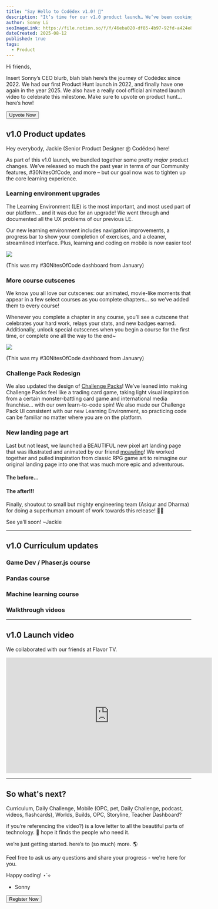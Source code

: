 ```yaml
---
title: "Say Hello to Codédex v1.0! 🦋"
description: "It’s time for our v1.0 product launch… We’ve been cooking some BIG changes to make learning feel even more like an adventure! "
author: Sonny Li
seoImageLink: https://file.notion.so/f/f/46eba020-df85-4b97-92fd-a424e844bfac/c38d54b6-1f11-4f6a-8cb9-a7a0d4094493/image.png?table=block&id=2485f4ba-2cdf-80b3-adc1-d63b8070753b&spaceId=46eba020-df85-4b97-92fd-a424e844bfac&expirationTimestamp=1755043200000&signature=NPALQopiomBR6Ud3UsfLPwEla6adddWr_xoIQiSFaeA&downloadName=image.png
dateCreated: 2025-08-12
published: true
tags:
  - Product
---
```


Hi friends, 

Insert Sonny’s CEO blurb, blah blah here’s the journey of Codédex since 2022. We had our first Product Hunt launch in 2022, and finally have one again in the year 2025. We also have a really cool official animated launch video to celebrate this milestone. Make sure to upvote on product hunt… here’s how!

<div style={{ display: "flex", justifyContent: "center", marginBottom: "1.2rem", transform: "scale(.9)" }}>
  <a style={{ all: "unset" }} href="https://www.producthunt.com/products/codedex?launch=codedex-v1-0" target="_blank" and rel="noopener noreferrer"><Button variant="yellow">Upvote Now</Button></a>
</div>

## v1.0 Product updates

Hey everybody, Jackie (Senior Product Designer @ Codédex) here! 

As part of this v1.0 launch, we bundled together some pretty *major* product changes. We’ve released so much the past year in terms of our Community features, #30NitesOfCode, and more – but our goal now was to tighten up the core learning experience.

### Learning environment upgrades

The Learning Environment (LE) is the most important, and most used part of our platform… and it was due for an upgrade! We went through and documented all the UX problems of our previous LE.

Our new learning environment includes navigation improvements, a progress bar to show your completion of exercises, and a cleaner, streamlined interface. Plus, learning and coding on mobile is now easier too!

![](https://file.notion.so/f/f/46eba020-df85-4b97-92fd-a424e844bfac/57407f51-11e8-4ba2-b681-231150045939/image.png?table=block&id=2485f4ba-2cdf-80f5-8fe0-ea634d8b2a83&spaceId=46eba020-df85-4b97-92fd-a424e844bfac&expirationTimestamp=1755043200000&signature=94IxIENnP2lNXXxYz18jXxjXse1zBcHgU9soi_MM8hg&downloadName=image.png)
<div style={{textAlign: "center"}}>(This was my #30NitesOfCode dashboard from January)</div>

### More course cutscenes

We know you all love our cutscenes: our animated, movie-like moments that appear in a few select courses as you complete chapters… so we’ve added them to every course!

Whenever you complete a chapter in any course, you’ll see a cutscene that celebrates your hard work, relays your stats, and new badges earned. Additionally, unlock special cutscenes when you begin a course for the first time, or complete one all the way to the end~

![](https://file.notion.so/f/f/46eba020-df85-4b97-92fd-a424e844bfac/76da7a99-b60a-4ecb-a3ae-0ec17f54f9f1/chrome-capture-2025-8-7.gif?table=block&id=2485f4ba-2cdf-80e1-8f9f-c1d79d834c1d&spaceId=46eba020-df85-4b97-92fd-a424e844bfac&expirationTimestamp=1755043200000&signature=YCq-N0yt8ENE7vrW7XBxd65qdqr5Ba76sMzjl5BHzMY&downloadName=chrome-capture-2025-8-7.gif)
<div style={{textAlign: "center"}}>(This was my #30NitesOfCode dashboard from January)</div>

### Challenge Pack Redesign

We also updated the design of [Challenge Packs](https://www.codedex.io/challenges)! We’ve leaned into making Challenge Packs feel like a trading card game, taking light visual inspiration from a certain monster-battling card game and international media franchise… with our own learn-to-code spin! We also made our Challenge Pack UI consistent with our new Learning Environment, so practicing code can be familiar no matter where you are on the platform.

### New landing page art

Last but not least, we launched a BEAUTIFUL new pixel art landing page that was illustrated and animated by our friend [moawling](https://www.google.com/search?q=moawling&sca_esv=e530de37feccd403&rlz=1C5CHFA_enUS951US953&sxsrf=AE3TifOfJ_VEPMe9_4cUy8U-EBKkZkJLiA%3A1754601655807&ei=txiVaOH7MOyo5NoPp7LZKA&ved=0ahUKEwihs6rD0PmOAxVsFFkFHSdZFgUQ4dUDCBA&uact=5&oq=moawling&gs_lp=Egxnd3Mtd2l6LXNlcnAiCG1vYXdsaW5nMgUQABiABDIFEAAYgAQyBhAAGAoYHjIEEAAYHjIIEAAYgAQYogQyBRAAGO8FSIUEUABYiQNwAHgBkAEAmAHEAaAB1AeqAQMwLja4AQPIAQD4AQGYAgagAoUIwgILEAAYgAQYkQIYigXCAgsQLhiABBixAxjUAsICCBAuGIAEGLEDwgIIEAAYgAQYsQPCAgUQLhiABMICCxAuGIAEGMcBGK8BwgIHEAAYgAQYCpgDAOIDBRIBMSBAkgcFMC41LjGgB48wsgcFMC41LjG4B4UIwgcFMi01LjHIBys&sclient=gws-wiz-serp)! We worked together and pulled inspiration from classic RPG game art to reimagine our original landing page into one that was much more epic and adventurous.

#### The before...


#### The after!!!

Finally, shoutout to small but mighty engineering team (Asiqur and Dharma) for doing a superhuman amount of work towards this release! 💪💪

See ya’ll soon! ~Jackie

--- 

## v1.0 Curriculum updates

### Game Dev / Phaser.js course

### Pandas course

### Machine learning course

### Walkthrough videos

---

## v1.0 Launch video

We collaborated with our friends at Flavor TV. 

<iframe width="560" height="315" src="https://www.youtube.com/embed/OimA-1HJJwc?si=_ZJhQqmdp4Z-HNFC" title="YouTube video player" frameborder="0" allow="accelerometer; autoplay; clipboard-write; encrypted-media; gyroscope; picture-in-picture; web-share" referrerpolicy="strict-origin-when-cross-origin" allowfullscreen></iframe>

---

## So what's next?

Curriculum, Daily Challenge, Mobile (OPC, pet, Daily Challenge, podcast, videos, flashcards), Worlds, Builds, OPC, Storyline, Teacher Dashboard?


if you’re referencing the video?) is a love letter to all the beautiful parts of technology. 💌 hope it finds the people who need it. 

we’re just getting started. here’s to (so much) more. 🌎

Feel free to ask us any questions and share your progress - we're here for you.

Happy coding! ⋆˙⟡

- Sonny

<div style={{ display: "flex", justifyContent: "center", marginBottom: "1.2rem", transform: "scale(.9)" }}>
  <a style={{ all: "unset" }} href="https://www.codedex.io/30-nites-of-code" target="_blank" and rel="noopener noreferrer"><Button variant="yellow">Register Now</Button></a>
</div>

